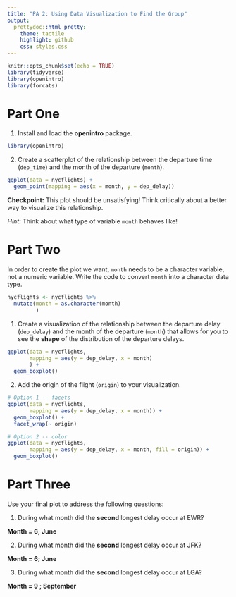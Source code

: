 ```yaml
---
title: "PA 2: Using Data Visualization to Find the Group"
output:
  prettydoc::html_pretty:
    theme: tactile
    highlight: github
    css: styles.css
---
```


```r
knitr::opts_chunk$set(echo = TRUE)
library(tidyverse)
library(openintro)
library(forcats)
```

# Part One

1. Install and load the **openintro** package. 

```r
library(openintro)
```

2. Create a scatterplot of the relationship between the departure time 
(`dep_time`) and the month of the departure (`month`). 

```r
ggplot(data = nycflights) + 
  geom_point(mapping = aes(x = month, y = dep_delay)) 
```

**Checkpoint:** This plot should be unsatisfying! Think critically about a 
better way to visualize this relationship. 

*Hint:* Think about what type of variable `month` behaves like! 


# Part Two 

In order to create the plot we want, `month` needs to be a character
variable, not a numeric variable. Write the code to convert `month` into a 
character data type. 

```r
nycflights <- nycflights %>% 
  mutate(month = as.character(month)
         )

```

1. Create a visualization of the relationship between the departure delay 
(`dep_delay`) and the month of the departure (`month`) that allows for you to 
see the **shape** of the distribution of the departure delays. 

```r
ggplot(data = nycflights, 
       mapping = aes(y = dep_delay, x = month)
       ) + 
  geom_boxplot() 

```

2. Add the origin of the flight (`origin`) to your visualization. 

```r
# Option 1 -- facets
ggplot(data = nycflights, 
       mapping = aes(y = dep_delay, x = month)) + 
  geom_boxplot() + 
  facet_wrap(~ origin)

# Option 2 -- color
ggplot(data = nycflights, 
       mapping = aes(y = dep_delay, x = month, fill = origin)) + 
  geom_boxplot()

```


# Part Three

Use your final plot to address the following questions:

1. During what month did the **second** longest delay occur at EWR?  

**Month = 6; June**

2. During what month did the **second** longest delay occur at JFK?

**Month = 6; June**

3. During what month did the **second** longest delay occur at LGA? 

**Month = 9 ; September**


